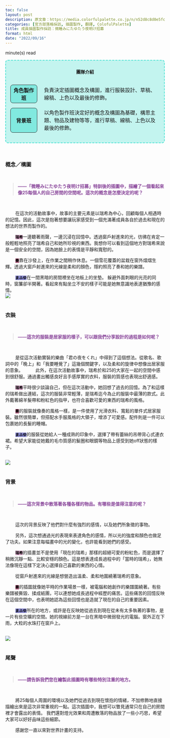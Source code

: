 ```yaml
---
toc: false
layout: post
description: 原文章：https://media.colorfulpalette.co.jp/n/n52d8c8d0e5fc | 此篇訪談翻譯僅作為個人練習。
categories: [官方部落格採訪, 插圖製作, 翻譯, ColofulPalette] 
title: 成員插圖製作採訪：微睡みにたゆたう夜明け招募
format: html
date: "2022/09/16"
---
```

<script type="module" src="main.js"></script>
<span id="reading-tag"><span id="time"></span> minute(s) read</span>

<div style="border:2px turquoise dashed;padding:0px 12px 0px 12px;border-radius:8px;background-color:rgba(64,224,208, 0.3) !important;" class="team-info">
<p style="text-align:center;font-weight:bold;margin-top:25px">團隊介紹</p>
<table style="border:none;border-collapse: separate;border-spacing: 2px 15px;">
<tr style="border:none;background-color:transparent;">
<th style="text-align:center;width:18%; border:1px solid;border-radius:8px;background-color:rgba(64,224,208, 0.5)">角色製作班</th>
<td style="border:none;padding-left:20px">負責決定插圖概念及構圖，進行服裝設計、草稿、線稿、上色以及最後的修飾。</td>
</tr>
<tr style="border:none;background-color:transparent;background-color:transparent;">
<th style="text-align:center;border:1px solid;border-radius:8px;background-color:rgba(64,224,208, 0.5)">背景班</th>
<td style="border:none;padding-left:20px">以角色製作班決定好的概念及構圖為基礎，構思主題、物品及建物等等，進行草稿、線稿、上色以及最後的修飾。</td>
</tr>
</table>
</div>

<br>

### 概念／構圖
<br>
<blockquote style="color:#884499;font-weight:bold;"> ——「微睡みにたゆたう夜明け招募」特訓後的插圖中，描繪了一個看起來像25每個人的自己房間的空間呢。這次的概念是怎麼決定的呢？</blockquote>
<br>

&nbsp;&nbsp;&nbsp;&nbsp;&nbsp;&nbsp;&nbsp;&nbsp;在這次的活動故事中，故事的主要元素是以瑞希為中心，回顧每個人相遇時的記憶。因此，這次是抱著想要讓玩家感受到一個充滿著成員各自於過去和現在的想法的世界而製作的。

&nbsp;&nbsp;&nbsp;&nbsp;&nbsp;&nbsp;&nbsp;&nbsp;<code style="background-color:#DDAACC"><span style="color:black;font-weight:bold;">瑞希</span></code>一邊聽著雨聲，一邊沉浸在回憶中。透過窗戶射進來的光，彷彿在肯定一般輕輕地照亮了瑞希自己和她所珍視的東西。我想你可以看到這個地方對瑞希來說是一個安全的空間，因為她臉上的表情是平靜和寬慰的。

&nbsp;&nbsp;&nbsp;&nbsp;&nbsp;&nbsp;&nbsp;&nbsp;<code style="background-color:#BB6688"><span style="color:black;font-weight:bold;">奏</span></code>靠在沙發上，在作業之間稍作休息。一個雪花覆蓋的盆栽在窗外熠熠生輝。透過大窗戶射進來的光線是柔和的顏色，隱約照亮了奏和她的樂譜。

&nbsp;&nbsp;&nbsp;&nbsp;&nbsp;&nbsp;&nbsp;&nbsp;<code style="background-color:#8888CC"><span style="color:black;font-weight:bold;">まふゆ</span></code>在一間黑暗的房間裡坐在地板上的坐墊。 躲避外面刺眼的光亮的同時，窗簾卻半開著。看起來有點坐立不安的樣子可能是她無意識地表達猶豫的感情。 
<br>
<img src="https://assets.st-note.com/img/1663312849641-MH1i9qfAn3.png?width=2000&height=2000&fit=bounds&format=jpg&quality=85">
<br><br>

### 衣裝
<br>
<blockquote style="color:#884499;font-weight:bold;"> ——這次的服裝是居家服的樣子，可以跟我們分享設計的過程是如何呢？ </blockquote>
<br>

&nbsp;&nbsp;&nbsp;&nbsp;&nbsp;&nbsp;&nbsp;&nbsp;是從這次活動實裝的樂曲「君の夜をくれ」中得到了這個想法。從歌名、歌詞中的「晚上」和「我要睡覺了」這幾個關鍵字，以及柔和的旋律中想像出居家服的意象。
&nbsp;&nbsp;&nbsp;&nbsp;&nbsp;&nbsp;&nbsp;&nbsp; 此外，在這次活動故事中，瑞希於和25的大家在一起的空間中感到很舒服。通過畫出觸感良好且手感厚實的衣料，服裝的質感也表現出舒適感。 

&nbsp;&nbsp;&nbsp;&nbsp;&nbsp;&nbsp;&nbsp;&nbsp;<code style="background-color:#DDAACC"><span style="color:black;font-weight:bold;">瑞希</span></code>平時很少談論自己，但在這次活動中，她回想了過去的回憶。為了和這樣的瑞希做出連結，這次的服裝非常輕薄，是瑞希迄今為止的服裝中最薄的款式。此外戴著綿羊髮帶和粉紅色的指甲，也符合喜歡可愛的東西的瑞希的風格。 

&nbsp;&nbsp;&nbsp;&nbsp;&nbsp;&nbsp;&nbsp;&nbsp;<code style="background-color:#BB6688"><span style="color:black;font-weight:bold;">奏</span></code>的服裝就像奏的風格一樣，是一件使用了光滑衣料、寬鬆的單件式居家服裝。雖然很簡單，但搭配水手服風格的大領子，增添了可愛感。配件則是一件可以包裹她的長髮的睡帽。

&nbsp;&nbsp;&nbsp;&nbsp;&nbsp;&nbsp;&nbsp;&nbsp;<code style="background-color:#8888CC"><span style="color:black;font-weight:bold;">まふゆ</span></code>的服裝從她給人一種成熟的印象中，選擇了帶有蕾絲的吊帶背心式連衣裙。希望大家能從她戴的毛巾質感的髮圈和眼鏡等物品上感受到她off狀態的樣子。

<br>
<img src="https://assets.st-note.com/img/1663312934677-iE6dNI5kna.png?width=2000&height=2000&fit=bounds&format=jpg&quality=85">
<br><br>

### 背景
<br>
<blockquote style="color:#884499;font-weight:bold;"> ——這次背景中散落著各種各樣的物品。有哪些是值得注意的呢？ </blockquote>
<br>

&nbsp;&nbsp;&nbsp;&nbsp;&nbsp;&nbsp;&nbsp;&nbsp;這次的背景反映了他們對什麼有強烈的感情，以及她們所象徵的事物。

&nbsp;&nbsp;&nbsp;&nbsp;&nbsp;&nbsp;&nbsp;&nbsp;另外，這次想通過光的表現來表達角色的感情，所以光的強度和顏色也做足了功夫。如果注意每幅畫中的光的變化，也許能看到她們的感受。 

&nbsp;&nbsp;&nbsp;&nbsp;&nbsp;&nbsp;&nbsp;&nbsp;<code style="background-color:#DDAACC"><span style="color:black;font-weight:bold;">瑞希</span></code>的插畫並不是使用「現在的瑞希」那樣的超絕可愛的粉紅色，而是選擇了稍微沉靜一點、比較安穩的顏色。這是想表達成長過程中的「當時的瑞希」，她無法像現在這樣下定決心選擇自己喜歡的東西的心情。

&nbsp;&nbsp;&nbsp;&nbsp;&nbsp;&nbsp;&nbsp;&nbsp;從窗戶射進來的光線是想營造出溫柔、柔和地圍繞著瑞希的意象。

&nbsp;&nbsp;&nbsp;&nbsp;&nbsp;&nbsp;&nbsp;&nbsp;<code style="background-color:#BB6688"><span style="color:black;font-weight:bold;">奏</span></code>的插圖就像她平時的作業場景一樣，被電腦和她創作的樂譜圍繞著。有些樂譜被撕毀、揉成紙團，可以連想她成長過程中經歷的痛苦。這些痛苦的回憶反映在這個空間中，也表明她認為這些回憶也是造就了現在的自己的重要因素。

&nbsp;&nbsp;&nbsp;&nbsp;&nbsp;&nbsp;&nbsp;&nbsp;<code style="background-color:#8888CC"><span style="color:black;font-weight:bold;">まふゆ</span></code>所在的地方，或許是在反映她從過去到現在從未有太多執著的事物，是一片有些空曠的空間。她的視線前方是一台在黑暗中微弱發光的電腦。窗外正在下雨，大粒的水珠打在窗戶上。 

<br>
<img src="https://assets.st-note.com/img/1663313011139-heYiYols3z.png?width=2000&height=2000&fit=bounds&format=jpg&quality=85">
<br><br>

### 尾聲

<br>
<blockquote style="color:#884499;font-weight:bold;"> ——請告訴我們您在繪製此插圖時有哪些特別注重的地方。 </blockquote>
<br>

&nbsp;&nbsp;&nbsp;&nbsp;&nbsp;&nbsp;&nbsp;&nbsp;將25每個人周圍的環境以及她們從過去到現在懷抱的情緒，不加修飾地直接描繪出來是這次非常重視的一點。這次插圖中，我想可以瞥見通常只在自己的房間裡才會露出的表情。 我們還對燈光效果和周遭散落的物品放了一些小巧思，希望大家可以好好品味這些細節。

&nbsp;&nbsp;&nbsp;&nbsp;&nbsp;&nbsp;&nbsp;&nbsp;感謝您一直以來對世界計畫的支持。